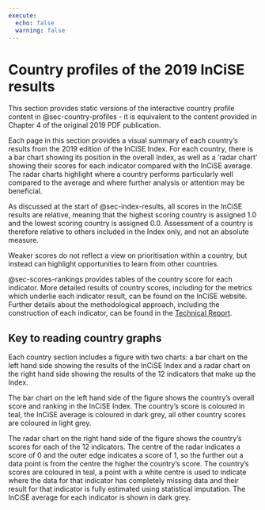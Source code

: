 ```yaml
---
execute:
  echo: false
  warning: false
---
```


# Country profiles of the 2019 InCiSE results {#sec-country-profiles}

::: {.callout-note .crf title="Cross-referencing note" icon="false"}
This section provides static versions of the interactive country profile
content in @sec-country-profiles - it is equivalent to the content provided
in Chapter 4 of the original 2019 PDF publication.
:::

Each page in this section  provides a visual summary of each country's results
from the 2019 edition  of the InCiSE Index. For each country, there is a bar
chart showing its position in the overall Index, as well as a ‘radar chart’
showing their scores for each indicator compared with the InCiSE average. The
radar charts highlight where a country performs particularly well compared to
the average and where further analysis or attention may be beneficial.

As discussed at the start of @sec-index-results, all scores in the InCiSE
results are relative, meaning that the highest scoring country is assigned
1.0 and the lowest scoring country is assigned 0.0. Assessment of a country is
therefore relative to others included in the Index only, and not an absolute
measure.

Weaker scores do not reflect a view on prioritisation within a country, but
instead can highlight opportunities to learn from other countries.

@sec-scores-rankings provides tables of the country score for each indicator.
More detailed results of country scores, including for the metrics which
underlie each indicator result, can be found on the InCiSE website. Further
details about the methodological approach, including the construction of each
indicator, can be found in the
[Technical Report](http://incise-project.github.io/incise2019-techreport/).

## Key to reading country graphs

Each country section includes a figure with two charts: a bar chart on the
left hand side showing the results of the InCiSE Index and a radar chart on
the right hand side showing the results of the 12 indicators that make up
the Index.

The bar chart on the left hand side of the figure shows the country's overall
score and ranking in the InCiSE Index. The country's score is coloured in teal,
the InCiSE average is coloured in dark grey, all other country scores are
coloured in light grey.

The radar chart on the right hand side of the figure shows the country's scores
for each of the 12 indicators. The centre of the radar indicates a score of 0
and the outer edge indicates a score of 1, so the further out a data point is
from the centre the higher the country's score. The country's scores are
coloured in teal, a point with a white centre is used to indicate where the
data for that indicator has completely missing data and their result for that
indicator is fully estimated using statistical imputation. The InCiSE average
for each indicator is shown in dark grey.
